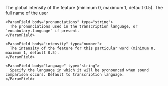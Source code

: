 <ParamField body="default_intensity" type="number">
  The global intensity of the feature (minimum 0, maximum 1, default 0.5).
</ParamField>
<ParamField body="vocabulary" type="object">
  <Expandable title="properties">
    <ParamField name="value" type="string">
      The full name of the user
    </ParamField>
    
    <ParamField body="pronunciations" type="string">
      The pronunciations used in the transcription language, or `vocabulary.language` if present.
    </ParamField>

    <ParamField body="intensity" type="number">
      The intensity of the feature for this particular word (minimum 0, maximum 1, default 0.5).
    </ParamField>

    <ParamField body="language" type="string">
      Specify the language in which it will be pronounced when sound comparison occurs. Default to transcription language.
    </ParamField>
  </Expandable>
</ParamField>